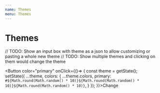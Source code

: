 ```yaml
---
name: Themes
menu: Themes
---
```


# Themes

// TODO: Show an input box with theme as a json to allow customizing or pasting a whole new theme
// TODO: Show multiple themes and clicking on them would change the theme

<Button color="primary" onClick={()=> {
    const theme = getState();
    setState({
      ...theme,
      colors: {
        ...theme.colors,
        primary: `#${Math.round(Math.random() * 10)}${Math.round(Math.random() * 10)}${Math.round(Math.random() * 10)}`,
      }
  });
}}>Change</Button>